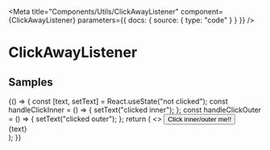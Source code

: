 
<Meta
  title="Components/Utils/ClickAwayListener"
  component={ClickAwayListener}
  parameters={{ docs: { source: { type: "code" } } }}
/>

# ClickAwayListener

<ArgsTable of={ClickAwayListener} />

## Samples

<Canvas>
  <Story name="Example" args={{}}>
    {() => {
      const [text, setText] = React.useState("not clicked");
      const handleClickInner = () => {
        setText("clicked inner");
      };
      const handleClickOuter = () => {
        setText("clicked outer");
      };
      return (
        <>
          <ClickAwayListener onClickAway={handleClickOuter}>
            <button onClick={handleClickInner}>Click inner/outer me!!</button>
          </ClickAwayListener>
          <div>{text}</div>
        </>
      );
    }}
  </Story>
</Canvas>
